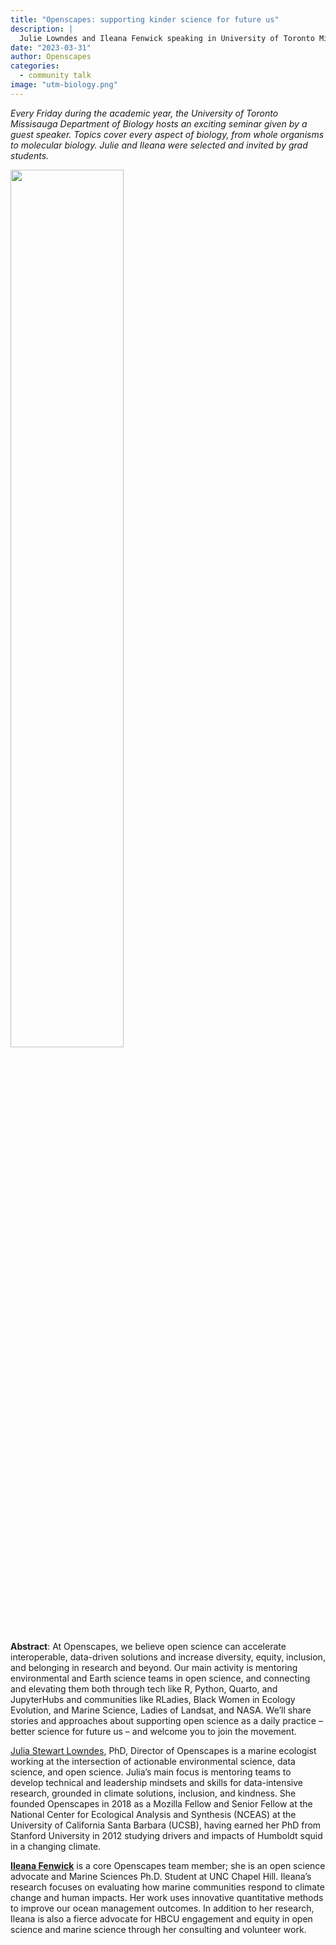 ```yaml
---
title: "Openscapes: supporting kinder science for future us"
description: |
  Julie Lowndes and Ileana Fenwick speaking in University of Toronto Missisauga Biology Seminar Series
date: "2023-03-31"
author: Openscapes
categories: 
  - community talk
image: "utm-biology.png"
---
```


*Every Friday during the academic year, the University of Toronto Missisauga Department of Biology hosts an exciting seminar given by a guest speaker. Topics cover every aspect of biology, from whole organisms to molecular biology. Julie and Ileana were selected and invited by grad students.*

![](utm-biology.png){fig-alt="white drawing of a tree, on black background. Brances have different biological entities and tools, like lungs, fly, molecule, DNA, microscope. Trunk of tree shaped like a neuronal synapse with bottom labeled Biology." fig-align="center" width="60%"}

**Abstract**: At Openscapes, we believe open science can accelerate interoperable, data-driven solutions and increase diversity, equity, inclusion, and belonging in research and beyond. Our main activity is mentoring environmental and Earth science teams in open science, and connecting and elevating them both through tech like R, Python, Quarto, and JupyterHubs and communities like RLadies, Black Women in Ecology Evolution, and Marine Science, Ladies of Landsat, and NASA. We'll share stories and approaches about supporting open science as a daily practice -- better science for future us -- and welcome you to join the movement.

[Julia Stewart Lowndes](https://jules32.github.io/), PhD, Director of Openscapes is a marine ecologist working at the intersection of actionable environmental science, data science, and open science. Julia's main focus is mentoring teams to develop technical and leadership mindsets and skills for data-intensive research, grounded in climate solutions, inclusion, and kindness. She founded Openscapes in 2018 as a Mozilla Fellow and Senior Fellow at the National Center for Ecological Analysis and Synthesis (NCEAS) at the University of California Santa Barbara (UCSB), having earned her PhD from Stanford University in 2012 studying drivers and impacts of Humboldt squid in a changing climate.

[**Ileana Fenwick**](https://twitter.com/_ileanaf) is a core Openscapes team member; she is an open science advocate and Marine Sciences Ph.D. Student at UNC Chapel Hill. Ileana's research focuses on evaluating how marine communities respond to climate change and human impacts. Her work uses innovative quantitative methods to improve our ocean management outcomes. In addition to her research, Ileana is also a fierce advocate for HBCU engagement and equity in open science and marine science through her consulting and volunteer work.
